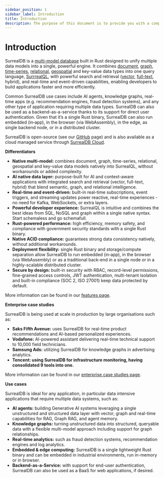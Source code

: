 ```yaml
---
sidebar_position: 1
sidebar_label: Introduction
title: Introduction
description: The purpose of this document is to provide you with a comprehensive understanding of SurrealDB. Whether you are a beginner getting started with SurrealDB or an experienced user looking for specific information, this overview will serve as a valuable resource.
---
```


# Introduction

SurrealDB is a [multi-model database](/blog/what-are-multi-model-databases) built in Rust designed to unify multiple data models into a single, powerful engine. It combines [document](/docs/surrealdb/models/document), [graph](/docs/surrealdb/models/graph), [time-series](/docs/surrealdb/models/time-series), [relational](/docs/tutorials/define-a-schema), [geospatial](/docs/surrealdb/models/geospatial) and key-value data types into one query language, [SurrrealQL](/docs/surrealql), with powerful search and retrieval ([vector](/docs/surrealdb/models/vector), [full-text](/docs/surrealdb/models/full-text-search), hybrid), and real-time and event-driven capabilities, enabling developers to build applications faster and more efficiently.

Common SurrealDB use cases include AI agents, knowledge graphs, real-time apps (e.g. recommendation engines, fraud detection systems), and any other type of application requiring multiple data types. SurrealDB can also be used as a backend-as-a-service thanks to its support for direct user authentication. Given that it’s a single Rust binary, SurrealDB can also run embedded (in‐app), in the browser (via WebAssembly), in the edge, as single backend node, or in a distributed cluster.

SurrealDB is open-source (see our [GitHub](https://github.com/surrealdb/surrealdb) page) and is also available as a cloud managed service through [SurrealDB Cloud](/cloud).

**Differentiators**
- **Native multi-model:** combines document, graph, time-series, relational, geospatial and key-value data models natively into SurrealQL, without workarounds or added complexity.
- **AI native data layer:** purpose-built for AI and context-aware applications with integrated search and retrieval (vector, full-text, hybrid) that blend semantic, graph, and relational intelligence.
- **Real-time and event-driven:** built-in real-time subscriptions, event triggers, and streaming updates power reactive, real-time experiences - no need for Kafka, WebSockets, or extra layers.
- **Powerful developer experience:** SurrealQL is intuitive and combines the best ideas from SQL, NoSQL and graph within a single native syntax. Start schemaless and go schemafull.
- **Rust-powered performance:** high efficiency, memory safety, and compliance with government security standards with a single Rust binary.
- **Native ACID compliance:** guarantees strong data consistency natively, without additional workarounds.
- **Deployment flexibility:** single Rust binary and storage/compute separation allow SurrealDB to run embedded (in‐app), in the browser (via WebAssembly) or as a traditional back-end in a single node or in a highly-scalable distributed cluster.
- **Secure by design:** built-in security with RBAC, record-level permissions, fine-grained access controls, JWT authentication, multi-tenant isolation and built-in compliance (SOC 2, ISO 27001) keep data protected by default.

More information can be found in our [features page](/features).

**Enterprise case studies**

SurrealDB is being used at scale in production by large organisations such as:

- **Saks Fifth Avenue:** uses SurrealDB for real-time product recommendations and AI-based personalized experiences.
- **Vodafone:** AI-powered assistant delivering real-time technical support to 10,000 field technicians.
- **Samsung Ads:** utilizing SurrealDB for knowledge graphs in advertising analytics.
- **Tencent: using SurrealDB for infrastructure monitoring, having consolidated 9 tools into one.**

More information can be found in our [enterprise case studies page](/casestudies).

**Use cases**

SurrealDB is ideal for any application, in particular data intensive applications that require multiple data systems, such as:

- **AI agents:** building Generative AI systems leveraging a single unstructured and structured data layer with vector, graph and real-time capabilities for RAG, Graph RAG, and agent memory.
- **Knowledge graphs:** turning unstructured data into structured, queryable data with a flexible multi-model approach including support for graph relationships.
- **Real-time analytics:** such as fraud detection systems, recommendation engines and log analytics.
- **Embedded & edge computing:** SurrealDB is a single lightweight Rust binary and can be embedded in industrial environments, run in-memory or in browser.
- **Backend-as-a-Service:** with support for end-user authentication, SurrealDB can also be used as a BaaS for web applications, if desired.
